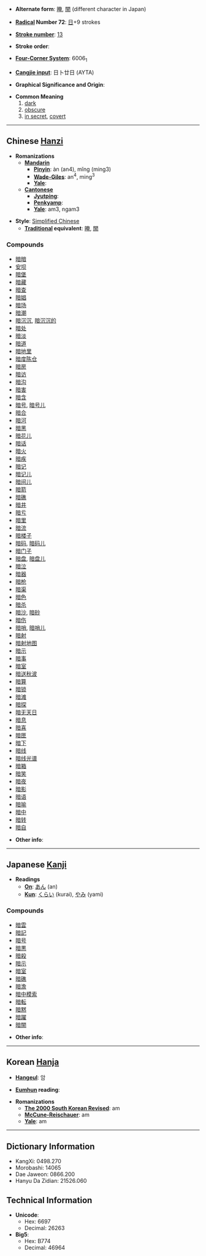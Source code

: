 * '''Alternate form''': [[晻]], [[闇]] (different character in Japan)

* '''[[Wiktionary:Chinese radical index| Radical]] Number 72''': [[Wiktionary:Chinese radical index 日|日]]+9 strokes

* '''[[Wiktionary:Chinese total strokes index|Stroke number]]''': [[Wiktionary:Chinese total strokes index 13|13]]

* '''Stroke order''': 

* '''[[Wiktionary:Chinese four corner index|Four-Corner System]]''': 6006<sub>1</sub>

* '''[[Wiktionary:Chinese Cangjie index|Cangjie input]]''': 日卜廿日 (AYTA)

* '''Graphical Significance and Origin''': 

* '''Common Meaning'''
*#[[dark]]
*# [[obscure]]
*# [[in secret]], [[covert]]


----

== Chinese [[Hanzi]] ==

* '''Romanizations'''
** '''[[Mandarin]]'''
*** '''[[Pinyin]]''': àn (an4), mǐng (ming3)
*** '''[[Wade-Giles]]''': an<sup>4</sup>, ming<sup>3</sup>
*** '''[[Yale]]''': 
** '''[[Cantonese]]'''
*** '''[[Jyutping]]''':
*** '''[[Penkyamp]]''': 
*** '''[[Yale]]''': am3, ngam3

* '''Style''': [[Simplified Chinese]] 
** '''[[Traditional Chinese|Traditional]] equivalent''': [[晻]], [[闇]]

===Compounds===
*[[暗暗]]
*[[安坝]]
*[[暗堡]]
*[[暗藏]]
*[[暗查]]
*[[暗娼]]
*[[暗场]]
*[[暗潮]]
*[[暗沉沉]], [[暗沉沉的]]
*[[暗处]]
*[[暗淡]]
*[[暗道]]
*[[暗地里]]
*[[暗度陈仓]]
*[[暗房]]
*[[暗访]]
*[[暗沟]]
*[[暗害]]
*[[暗含]]
*[[暗号]], [[暗号儿]]
*[[暗合]]
*[[暗河]]
*[[暗黑]]
*[[暗花儿]]
*[[暗话]]
*[[暗火]]
*[[暗疾]]
*[[暗记]]
*[[暗记儿]]
*[[暗间儿]]
*[[暗箭]]
*[[暗礁]]
*[[暗井]]
*[[暗亏]]
*[[暗里]]
*[[暗流]]
*[[暗楼子]]
*[[暗码]], [[暗码儿]]
*[[暗门子]]
*[[暗盘]], [[暗盘儿]]
*[[暗泣]]
*[[暗器]]
*[[暗枪]]
*[[暗渠]]
*[[暗色]]
*[[暗杀]]
*[[暗沙]], [[暗砂]]
*[[暗伤]]
*[[暗哨]], [[暗哨儿]]
*[[暗射]]
*[[暗射地图]]
*[[暗示]]
*[[暗事]]
*[[暗室]]
*[[暗送秋波]]
*[[暗算]]
*[[暗锁]]
*[[暗滩]]
*[[暗探]]
*[[暗无天日]]
*[[暗息]]
*[[暗喜]]
*[[暗匣]]
*[[暗下]]
*[[暗线]]
*[[暗线光谱]]
*[[暗箱]]
*[[暗笑]]
*[[暗夜]]
*[[暗影]]
*[[暗语]]
*[[暗喻]]
*[[暗中]]
*[[暗转]]
*[[暗自]]

* '''Other info''': 

----

== Japanese [[Kanji]] ==

* '''Readings'''
** '''[[On]]''': [[あん]] (an)
** '''[[Kun]]''': [[くらい]] (kurai), [[やみ]] (yami)

===Compounds===
*[[暗雲]]
*[[暗記]]
*[[暗号]]
*[[暗黒]]
*[[暗殺]]
*[[暗示]]
*[[暗室]]
*[[暗礁]]
*[[暗澹]]
*[[暗中模索]]
*[[暗転]]
*[[暗黙]]
*[[暗躍]]
*[[暗闇]]

* '''Other info''':  

----

== Korean [[Hanja]] ==

* '''[[Hangeul]]''': 암

* '''[[Eumhun]] reading''': 

* '''Romanizations'''
** '''[[The 2000 South Korean Revised Romanization|The 2000 South Korean Revised]]''': am
** '''[[McCune-Reischauer]]''': am
** '''[[Yale]]''': am

----

== Dictionary Information ==

* KangXi: 0498.270
* Morobashi: 14065
* Dae Jaweon: 0866.200
* Hanyu Da Zidian: 21526.060

== Technical Information ==

* '''Unicode''':
** Hex: 6697
** Decimal: 26263
* '''Big5''':
** Hex: B774
** Decimal: 46964